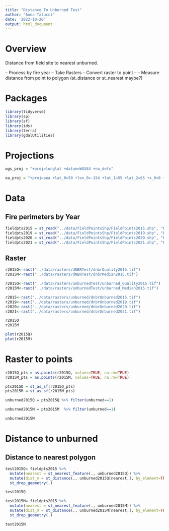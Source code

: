 ```yaml
---
title: "Distance To Unburned Test"
author: "Anna Talucci"
date: '2022-10-20'
output: html_document
---
```

# Overview

Distance from field site to nearest unburned.

-- Process by fire year
-- Take Rasters
-- Convert raster to point 
--
-- Measure distance from point to polygon (st_distance or st_nearest maybe?)

# Packages

```r
library(tidyverse)
library(sp)
library(sf)
library(ids)
library(terra)
library(gdalUtilities)
```
# Projections
```r
wgs_proj = "+proj=longlat +datum=WGS84 +no_defs"
```

```r
ea_proj = "+proj=aea +lat_0=50 +lon_0=-154 +lat_1=55 +lat_2=65 +x_0=0 +y_0=0 +datum=NAD83 +units=m +no_defs"
```

# Data


## Fire perimeters by Year

```r
fieldpts2015 = st_read("../data/FieldPointsShp/FieldPoints2015.shp", "FieldPoints2015")
fieldpts2019 = st_read("../data/FieldPointsShp/FieldPoints2019.shp", "FieldPoints2019")
fieldpts2020 = st_read("../data/FieldPointsShp/FieldPoints2020.shp", "FieldPoints2020")
fieldpts2021 = st_read("../data/FieldPointsShp/FieldPoints2021.shp", "FieldPoints2021")
```

## Raster

```r
r2015Q<-rast("../data/rasters/dNBRTest/dnbrQuality2015.tif")
r2015M<-rast("../data/rasters/dNBRTest/dnbrMedian2015.tif")
```

```r
r2015Q<-rast("../data/rasters/unburnedTest/unburned_Quality2015.tif")
r2015M<-rast("../data/rasters/unburnedTest/unburned_Median2015.tif")
```
```r
r2015<-rast("../data/rasters/unburned/dnbrUnburned2015.tif")
r2019<-rast("../data/rasters/unburned/dnbrUnburned2019.tif")
r2020<-rast("../data/rasters/unburned/dnbrUnburned2020.tif")
r2021<-rast("../data/rasters/unburned/dnbrUnburned2021.tif")
```

```r
r2015Q
r2015M
```

```r
plot(r2015Q)
plot(r2015M)
```

# Raster to points
```r
r2015Q_pts = as.points(r2015Q, values=TRUE, na.rm=TRUE)
r2015M_pts = as.points(r2015M, values=TRUE, na.rm=TRUE)
```

```r
pts2015Q = st_as_sf(r2015Q_pts)
pts2015M = st_as_sf(r2015M_pts)
```

```r
unburned2015Q = pts2015Q %>% filter(unburned==1)
```

```r
unburned2015M = pts2015M  %>% filter(unburned==1)
```

```r
unburned2015M
```
# Distance to unburned
## Distance to nearest polygon
```r
test2015Q= fieldpts2015 %>%
  mutate(nearest = st_nearest_feature(., unburned2015Q)) %>%
  mutate(dist_m = st_distance(., unburned2015Q[nearest,], by_element=TRUE)) %>%
  st_drop_geometry(.)
```

```r
test2015Q
```

```r
test2015M= fieldpts2015 %>%
  mutate(nearest = st_nearest_feature(., unburned2015M)) %>%
  mutate(dist_m = st_distance(., unburned2015M[nearest,], by_element=TRUE)) %>%
  st_drop_geometry(.)
```

```r
test2015M
```